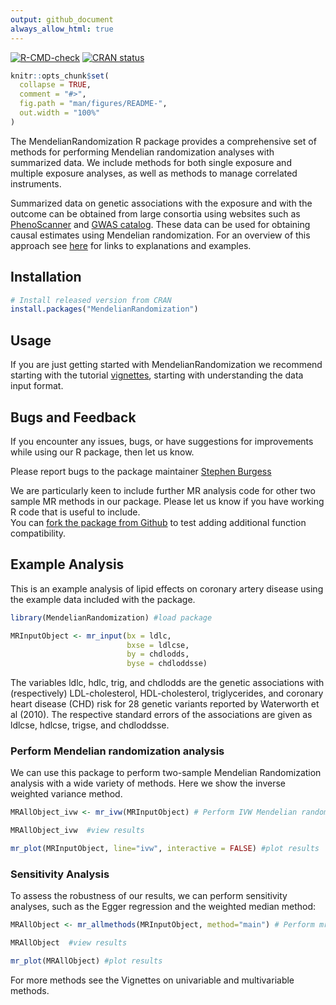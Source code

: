 ```yaml
---
output: github_document
always_allow_html: true
---
```


<!-- README.md is generated from README.Rmd. Please edit that file -->

<!-- badges: start -->

[![R-CMD-check](https://github.com/amymariemason/MR_public_scratch/actions/workflows/r.yml/badge.svg)](https://github.com/amymariemason/MR_public_scratch/actions/workflows/r.yml)
[![CRAN
status](https://www.r-pkg.org/badges/version/MendelianRandomization)](https://CRAN.R-project.org/package=MendelianRandomization)

<!-- badges: end -->

```r
knitr::opts_chunk$set(
  collapse = TRUE,
  comment = "#>",
  fig.path = "man/figures/README-",
  out.width = "100%"
)
```

The MendelianRandomization R package provides a comprehensive set of methods for performing Mendelian randomization analyses with summarized data. We include methods for both single exposure and multiple exposure analyses, as well as methods to manage correlated instruments. 

Summarized data on genetic associations with the exposure and with the outcome can be obtained from large consortia using websites such as [PhenoScanner](http://www.phenoscanner.medschl.cam.ac.uk/) and [GWAS catalog](https://www.ebi.ac.uk/gwas/). These data can be used for obtaining causal estimates using Mendelian randomization. For an overview of this approach see [here](https://www.mendelianrandomization.com/index.php/what-is-mr) for links to explanations and examples.

## Installation

```r
# Install released version from CRAN
install.packages("MendelianRandomization")
```

## Usage

If you are just getting started with MendelianRandomization we recommend starting with the tutorial [vignettes](articles/Data_Input.html), starting with understanding the data input format.

## Bugs and Feedback

If you encounter any issues, bugs, or have suggestions for improvements while using our R package, then let us know.

Please report bugs to the package maintainer [Stephen Burgess](mailto:sb452@medschl.cam.ac.uk)

We are particularly keen to include further MR analysis code for other two sample MR methods in our package. Please let us know if you have working R code that is useful to include.\
You can [fork the package from Github](https://github.com/cran/MendelianRandomization) to test adding additional function compatibility.

## Example Analysis

This is an example analysis of lipid effects on coronary artery disease using the example data included with the package.

```r
library(MendelianRandomization) #load package

MRInputObject <- mr_input(bx = ldlc, 
                          bxse = ldlcse, 
                          by = chdlodds, 
                          byse = chdloddsse)
```

The variables ldlc, hdlc, trig, and chdlodds are the genetic associations with (respectively) LDL-cholesterol, HDL-cholesterol, triglycerides, and coronary heart disease (CHD) risk for 28 genetic variants reported by Waterworth et al (2010). The respective standard errors of the associations are given as ldlcse, hdlcse, trigse, and chdloddsse.

### Perform Mendelian randomization analysis

We can use this package to perform two-sample Mendelian Randomization analysis with a wide variety of methods. Here we show the inverse weighted variance method.

```r
MRAllObject_ivw <- mr_ivw(MRInputObject) # Perform IVW Mendelian randomization analysis

MRAllObject_ivw  #view results

mr_plot(MRInputObject, line="ivw", interactive = FALSE) #plot results

```

### Sensitivity Analysis

To assess the robustness of our results, we can perform sensitivity analyses, such as the Egger regression and the weighted median method:

```r
MRAllObject <- mr_allmethods(MRInputObject, method="main") # Perform mr-Egger and median Mendelian randomization analysis

MRAllObject  #view results

mr_plot(MRAllObject) #plot results

```

For more methods see the Vignettes on univariable and multivariable methods.
